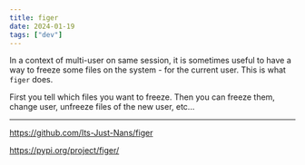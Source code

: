 ```yaml
---
title: figer
date: 2024-01-19
tags: ["dev"]
---
```


In a context of multi-user on same session, it is sometimes useful to have a way to freeze some files on the system - for the current user. This is what `figer` does.

First you tell which files you want to freeze. Then you can freeze them, change user, unfreeze files of the new user, etc...


---

https://github.com/Its-Just-Nans/figer

https://pypi.org/project/figer/